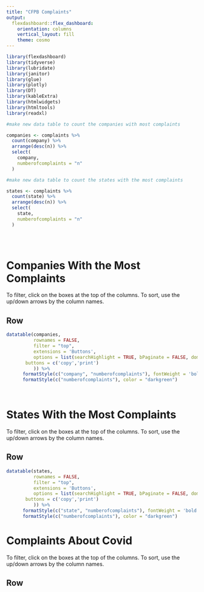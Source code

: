 ```yaml
---
title: "CFPB Complaints"
output: 
  flexdashboard::flex_dashboard:
    orientation: columns
    vertical_layout: fill
    theme: cosmo
---
```


```r
library(flexdashboard)
library(tidyverse)
library(lubridate)
library(janitor)
library(glue)
library(plotly)
library(DT)
library(kableExtra)
library(htmlwidgets)
library(htmltools)
library(readxl)

#make new data table to count the companies with most complaints

companies <- complaints %>%
  count(company) %>%
  arrange(desc(n)) %>%
  select(
    company, 
    numberofcomplaints = "n"
  )

#make new data table to count the states with the most complaints

states <- complaints %>%
  count(state) %>%
  arrange(desc(n)) %>%
  select(
    state,
    numberofcomplaints = "n"
  )
 




```

Companies With the Most Complaints
=====================================
To filter, click on the boxes at the top of the columns. To sort, use the up/down arrows by the column names.

Row {data-height=1000}
-----------------------------------------------------------------------
```r

datatable(companies,
          rownames = FALSE,
          filter = "top",
          extensions = 'Buttons', 
          options = list(searchHighlight = TRUE, bPaginate = FALSE, dom = 'Bfrtip',
       buttons = c('copy','print')
          )) %>% 
      formatStyle(c("company", "numberofcomplaints"), fontWeight = 'bold') %>% 
      formatStyle(c("numberofcomplaints"), color = "darkgreen") 




```

States With the Most Complaints
=====================================
To filter, click on the boxes at the top of the columns. To sort, use the up/down arrows by the column names.

Row {data-height=1000}
-----------------------------------------------------------------------

```r

datatable(states,
          rownames = FALSE,
          filter = "top",
          extensions = 'Buttons', 
          options = list(searchHighlight = TRUE, bPaginate = FALSE, dom = 'Bfrtip',
       buttons = c('copy','print')
          )) %>% 
      formatStyle(c("state", "numberofcomplaints"), fontWeight = 'bold') %>% 
      formatStyle(c("numberofcomplaints"), color = "darkgreen") 


```

Complaints About Covid
=====================================
To filter, click on the boxes at the top of the columns. To sort, use the up/down arrows by the column names.

Row {data-height=1000}
-----------------------------------------------------------------------

```r

```


